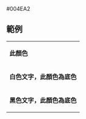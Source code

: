 <nowiki>#004EA2</nowiki><noinclude>
== 範例 ==
{|
|- style="color:{{ {{PAGENAME}} }}"
| '''此顏色'''
|- style="background:{{ {{PAGENAME}} }}; color:white"
| '''白色文字，此顏色為底色'''
|- style="background:{{ {{PAGENAME}} }}; color:black"
| '''黑色文字，此顏色為底色'''
|}
[[Category:韓國政黨顏色模板|{{PAGENAME}}]]
</noinclude>